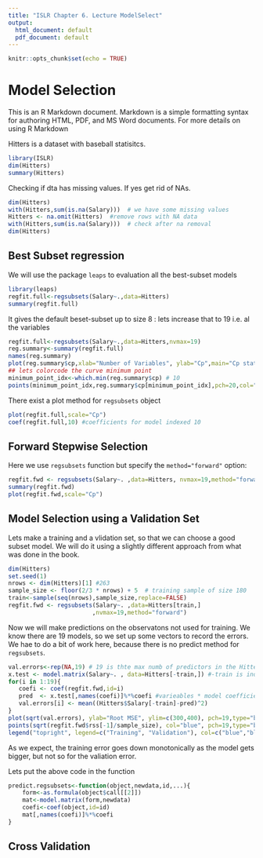 ```yaml
---
title: "ISLR Chapter 6. Lecture ModelSelect"
output:
  html_document: default
  pdf_document: default
---
```


```r
knitr::opts_chunk$set(echo = TRUE)
```

Model Selection
===================

This is an R Markdown document. Markdown is a simple formatting syntax for authoring HTML, PDF, and MS Word documents. For more details on using R Markdown 

Hitters is a dataset with baseball statisitcs.


```r
library(ISLR)
dim(Hitters)
summary(Hitters)
```

Checking if dta has  missing values. If yes get rid of NAs.
```r
dim(Hitters)
with(Hitters,sum(is.na(Salary)))  # we have some missing values
Hitters <- na.omit(Hitters)  #remove rows with NA data
with(Hitters,sum(is.na(Salary)))  # check after na removal
dim(Hitters)
```


Best Subset regression
----------------------

We will use the package `leaps`  to evaluation all the best-subset models

```r
library(leaps)
regfit.full<-regsubsets(Salary~.,data=Hitters)
summary(regfit.full)
```
It gives the default beset-subset up to size 8 : lets increase that to 19 i.e. al the variables 
```r
regfit.full<-regsubsets(Salary~.,data=Hitters,nvmax=19)
reg.summary<-summary(regfit.full)
names(reg.summary)
plot(reg.summary$cp,xlab="Number of Variables", ylab="Cp",main="Cp statistics vs model complexity")
## lets colorcode the curve minimum point
minimum_point_idx<-which.min(reg.summary$cp) # 10
points(minimum_point_idx,reg.summary$cp[minimum_point_idx],pch=20,col="red")
```
There exist a plot method for `regsubsets` object
```r
plot(regfit.full,scale="Cp")
coef(regfit.full,10) #coefficients for model indexed 10
```


Forward Stepwise Selection
--------------------------

Here we use `regsubsets` function but specify the `method="forward"` option:
```r
regfit.fwd <- regsubsets(Salary~. ,data=Hitters, nvmax=19,method="forward")
summary(regfit.fwd)
plot(regfit.fwd,scale="Cp")
```

Model Selection using a Validation Set
--------------------------------------

Lets make a training and a vlidation set, so that we can choose a good subset model. 
We will do it using a slightly different approach from what was done in the book.
```r
dim(Hitters)
set.seed(1)
nrows <- dim(Hitters)[1] #263
sample_size <- floor(2/3 * nrows) + 5  # training sample of size 180
train<-sample(seq(nrows),sample_size,replace=FALSE)
regfit.fwd <- regsubsets(Salary~. ,data=Hitters[train,]
                        ,nvmax=19,method="forward")
```
Now we will make predictions on the observatons not used for training.
We know there are 19 models, so we set up some vectors to record the errors. We hae to do a bit of work here, because there is no predict method for `regsubsets`.
```r
val.errors<-rep(NA,19) # 19 is thte max numb of predictors in the Hitters dataset
x.test <- model.matrix(Salary~. , data=Hitters[-train,]) #-train is index for test
for(i in 1:19){
   coefi <- coef(regfit.fwd,id=i)
   pred  <- x.test[,names(coefi)]%*%coefi #varieables * model coefficients
   val.errors[i] <- mean((Hitters$Salary[-train]-pred)^2)
}
plot(sqrt(val.errors), ylab="Root MSE", ylim=c(300,400), pch=19,type="b")
points(sqrt(regfit.fwd$rss[-1]/sample_size), col="blue", pch=19,type="b")
legend("topright", legend=c("Training", "Validation"), col=c("blue","black"), pch=19)
```

As we expect, the training error goes down monotonically as the model gets bigger, but not so for the valiation error. 

Lets put the above code in the function 
```r
predict.regsubsets<-function(object,newdata,id,...){
	form<-as.formula(object$call[[2]])
	mat<-model.matrix(form,newdata)
	coefi<-coef(object,id=id)
	mat[,names(coefi)]%*%coefi
}
```
Cross Validation
------------------

